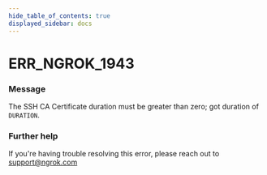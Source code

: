 ```yaml
---
hide_table_of_contents: true
displayed_sidebar: docs
---
```



# ERR_NGROK_1943

### Message

The SSH CA Certificate duration must be greater than zero; got duration of `DURATION`.

<ErrorDetails error="err_ngrok_1943" />

### Further help

If you're having trouble resolving this error, please reach out to [support@ngrok.com](mailto:support@ngrok.com?subject=Help%20with%20ERR_NGROK_1943)
